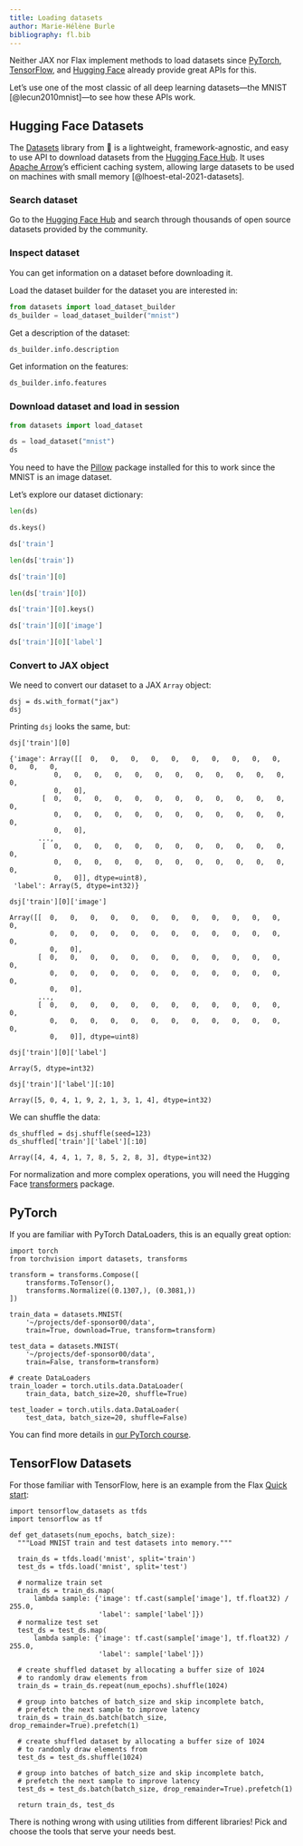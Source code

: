 ```yaml
---
title: Loading datasets
author: Marie-Hélène Burle
bibliography: fl.bib
---
```


:::{.def}

Neither JAX nor Flax implement methods to load datasets since [PyTorch](https://github.com/pytorch/pytorch), [TensorFlow](https://github.com/tensorflow/datasets), and [Hugging Face](https://github.com/huggingface/datasets) already provide great APIs for this.

Let's use one of the most classic of all deep learning datasets—the MNIST [@lecun2010mnist]—to see how these APIs work.

:::

## Hugging Face Datasets

The [Datasets](https://github.com/huggingface/datasets) library from 🤗 is a lightweight, framework-agnostic, and easy to use API to download datasets from the [Hugging Face Hub](https://huggingface.co/datasets). It uses [Apache Arrow](https://arrow.apache.org/)'s efficient caching system, allowing large datasets to be used on machines with small memory [@lhoest-etal-2021-datasets].

### Search dataset

Go to the [Hugging Face Hub](https://huggingface.co/datasets) and search through thousands of open source datasets provided by the community.

### Inspect dataset

You can get information on a dataset before downloading it.

Load the dataset builder for the dataset you are interested in:

```python
from datasets import load_dataset_builder
ds_builder = load_dataset_builder("mnist")
```

Get a description of the dataset:

```python
ds_builder.info.description
```

Get information on the features:

```python
ds_builder.info.features
```

### Download dataset and load in session

```python
from datasets import load_dataset

ds = load_dataset("mnist")
ds
```

:::{.note}

You need to have the [Pillow](https://python-pillow.org/) package installed for this to work since the MNIST is an image dataset.

:::

Let's explore our dataset dictionary:

```python
len(ds)
```

```python
ds.keys()
```

```python
ds['train']
```

```python
len(ds['train'])
```

```python
ds['train'][0]
```

```python
len(ds['train'][0])
```

```python
ds['train'][0].keys()
```

```python
ds['train'][0]['image']
```

```python
ds['train'][0]['label']
```

### Convert to JAX object

We need to convert our dataset to a JAX `Array` object:

```.python
dsj = ds.with_format("jax")
dsj
```

Printing `dsj` looks the same, but:

```.python
dsj['train'][0]
```

```
{'image': Array([[  0,   0,   0,   0,   0,   0,   0,   0,   0,   0,   0,   0,   0,
           0,   0,   0,   0,   0,   0,   0,   0,   0,   0,   0,   0,   0,
           0,   0],
        [  0,   0,   0,   0,   0,   0,   0,   0,   0,   0,   0,   0,   0,
           0,   0,   0,   0,   0,   0,   0,   0,   0,   0,   0,   0,   0,
           0,   0],
       ...,
        [  0,   0,   0,   0,   0,   0,   0,   0,   0,   0,   0,   0,   0,
           0,   0,   0,   0,   0,   0,   0,   0,   0,   0,   0,   0,   0,
           0,   0]], dtype=uint8),
 'label': Array(5, dtype=int32)}
```

```.python
dsj['train'][0]['image']
```

```
Array([[  0,   0,   0,   0,   0,   0,   0,   0,   0,   0,   0,   0,   0,
          0,   0,   0,   0,   0,   0,   0,   0,   0,   0,   0,   0,   0,
          0,   0],
       [  0,   0,   0,   0,   0,   0,   0,   0,   0,   0,   0,   0,   0,
          0,   0,   0,   0,   0,   0,   0,   0,   0,   0,   0,   0,   0,
          0,   0],
       ...,
       [  0,   0,   0,   0,   0,   0,   0,   0,   0,   0,   0,   0,   0,
          0,   0,   0,   0,   0,   0,   0,   0,   0,   0,   0,   0,   0,
          0,   0]], dtype=uint8)
```

```.python
dsj['train'][0]['label']
```

```
Array(5, dtype=int32)
```

```.python
dsj['train']['label'][:10]
```

```
Array([5, 0, 4, 1, 9, 2, 1, 3, 1, 4], dtype=int32)
```

We can shuffle the data:

```.python
ds_shuffled = dsj.shuffle(seed=123)
ds_shuffled['train']['label'][:10]
```

```
Array([4, 4, 4, 1, 7, 8, 5, 2, 8, 3], dtype=int32)
```

For normalization and more complex operations, you will need the Hugging Face [transformers](https://github.com/huggingface/transformers) package.

## PyTorch

If you are familiar with PyTorch DataLoaders, this is an equally great option:

```.python
import torch
from torchvision import datasets, transforms

transform = transforms.Compose([
    transforms.ToTensor(),
    transforms.Normalize((0.1307,), (0.3081,))
])

train_data = datasets.MNIST(
    '~/projects/def-sponsor00/data',
    train=True, download=True, transform=transform)

test_data = datasets.MNIST(
    '~/projects/def-sponsor00/data',
    train=False, transform=transform)

# create DataLoaders
train_loader = torch.utils.data.DataLoader(
    train_data, batch_size=20, shuffle=True)

test_loader = torch.utils.data.DataLoader(
    test_data, batch_size=20, shuffle=False)
```

You can find more details in [our PyTorch course](https://mint.westdri.ca/ai/pt_mnist).

## TensorFlow Datasets

For those familiar with TensorFlow, here is an example from the Flax [Quick start](https://flax.readthedocs.io/en/latest/quick_start.html):

```.python
import tensorflow_datasets as tfds
import tensorflow as tf

def get_datasets(num_epochs, batch_size):
  """Load MNIST train and test datasets into memory."""
  
  train_ds = tfds.load('mnist', split='train')
  test_ds = tfds.load('mnist', split='test')

  # normalize train set
  train_ds = train_ds.map(
      lambda sample: {'image': tf.cast(sample['image'], tf.float32) / 255.0,
                      'label': sample['label']})
  # normalize test set
  test_ds = test_ds.map(
      lambda sample: {'image': tf.cast(sample['image'], tf.float32) / 255.0,
                      'label': sample['label']})
  
  # create shuffled dataset by allocating a buffer size of 1024
  # to randomly draw elements from
  train_ds = train_ds.repeat(num_epochs).shuffle(1024)

  # group into batches of batch_size and skip incomplete batch,
  # prefetch the next sample to improve latency
  train_ds = train_ds.batch(batch_size, drop_remainder=True).prefetch(1)

  # create shuffled dataset by allocating a buffer size of 1024
  # to randomly draw elements from
  test_ds = test_ds.shuffle(1024)

  # group into batches of batch_size and skip incomplete batch,
  # prefetch the next sample to improve latency
  test_ds = test_ds.batch(batch_size, drop_remainder=True).prefetch(1)

  return train_ds, test_ds
```

There is nothing wrong with using utilities from different libraries! Pick and choose the tools that serve your needs best.
